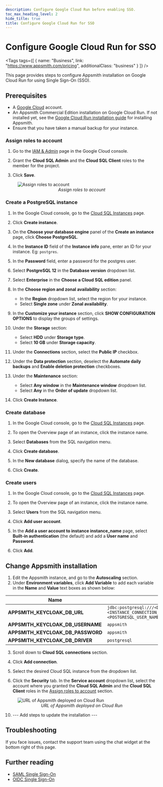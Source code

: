 ```yaml
---
description: Configure Google Cloud Run before enabling SSO.
toc_max_heading_level: 2
hide_title: true
title: Configure Google Cloud Run for SSO
---
```


<!-- vale off -->

<div className="tag-wrapper">
 <h1> Configure Google Cloud Run for SSO</h1>

<Tags
tags={[
{ name: "Business", link: "https://www.appsmith.com/pricing", additionalClass: "business" }
]}
/>

</div>

<!-- vale on -->

This page provides steps to configure Appsmith installation on Google Cloud Run for using Single Sign-On (SSO).

## Prerequisites

* A [Google Cloud](https://console.cloud.google.com/) account.
* An Appsmith Commercial Edition installation on Google Cloud Run. If not installed yet, see the [Google Cloud Run installation guide](/getting-started/setup/installation-guides/google-cloud-run) for installing Appsmith.
* Ensure that you have taken a manual backup for your instance.

### Assign roles to account

1. Go to the [IAM & Admin](https://console.cloud.google.com/iam-admin) page in the Google Cloud console.

2. Grant the **Cloud SQL Admin** and the **Cloud SQL Client** roles to the member for the project. 

3. Click **Save**.

<figure>
  <img src="/img/grant_role_IAM.png" style= {{width:"100%", height:"auto"}} alt="Assign roles to account"/>
  <figcaption align = "center"><i>Assign roles to account</i></figcaption>
</figure>

### Create a PostgreSQL instance

1. In the Google Cloud console, go to the [Cloud SQL Instances](https://console.cloud.google.com/sql) page.

2. Click **Create instance**.

3. On the **Choose your database engine** panel of the **Create an instance** page, click **Choose PostgreSQL**.

4. In the **Instance ID** field of the **Instance info** pane, enter an ID for your instance. Eg: `postgres`.

5. In the **Password** field, enter a password for the postgres user.

6. Select **PostgreSQL 12** in the **Database version** dropdown list.

7. Select **Enterprise** in the **Choose a Cloud SQL edition** panel.

8. In the **Choose region and zonal availability** section:
    * In the **Region** dropdown list, select the region for your instance.   
    * Select **Single zone** under **Zonal availability**.

9. In the **Customize your instance** section, click **SHOW CONFIGURATION OPTIONS** to display the groups of settings.

10. Under the **Storage** section: 
    * Select **HDD** under **Storage type**.
    * Select **10 GB** under **Storage capacity**.

11. Under the **Connections** section, select the **Public IP** checkbox.

12. Under the **Data protection** section, deselect the **Automate daily backups** and **Enable deletion protection** checkboxes.

13. Under the **Maintenance** section:
    * Select **Any window** in the **Maintenance window** dropdown list. 
    * Select **Any** in the **Order of update** dropdown list. 

14. Click **Create Instance**.

### Create database

1. In the Google Cloud console, go to the [Cloud SQL Instances](https://console.cloud.google.com/sql) page.

2. To open the Overview page of an instance, click the instance name.

3. Select **Databases** from the SQL navigation menu.

4. Click **Create database**.

5. In the **New database** dialog, specify the name of the database.

6. Click **Create**.

### Create users

1. In the Google Cloud console, go to the [Cloud SQL Instances](https://console.cloud.google.com/sql) page.

2. To open the Overview page of an instance, click the instance name.

3. Select **Users** from the SQL navigation menu.

4. Click **Add user account**.

5. In the **Add a user account to instance instance_name** page, select **Built-in authentication** (the default) and add a **User name** and **Password**.

6. Click **Add**.

## Change Appsmith installation

1. Edit the Appsmith instance, and go to the **Autoscaling** section.
2. Under **Environment variables**, click **Add Variable** to add each variable in the **Name** and **Value** text boxes as shown below: <br/>

| Name | Value |
|------------------------|------------------------------------------| 
|**APPSMITH_KEYCLOAK_DB_URL** | `jdbc:postgresql:///<DATABASE_NAME>?cloudSqlInstance=<INSTANCE_CONNECTION_NAME>&socketFactory=com.google.cloud.sql.postgres.SocketFactory&user=<POSTGRESQL_USER_NAME>&password=<POSTGRESQL_USER_PASSWORD>`|
| **APPSMITH_KEYCLOAK_DB_USERNAME** |`appsmith`|
| **APPSMITH_KEYCLOAK_DB_PASSWORD** |`appsmith`|
| **APPSMITH_KEYCLOAK_DB_DRIVER** |`postgresql`|
    
3. Scroll down to **Cloud SQL connections** section.

4. Click **Add connection**.

5. Select the desired Cloud SQL instance from the dropdown list.

6. Click the **Security** tab. In the **Service account** dropdown list, select the account where you granted the **Cloud SQL Admin** and the **Cloud SQL Client** roles in the [Assign roles to account](#assign-roles-to-account) section. 



<figure>
  <img src="/img/deployed-service-url-cloud-run.png" style= {{width:"100%", height:"auto"}} alt="URL of Appsmith deployed on Cloud Run"/>
  <figcaption align = "center"><i>URL of Appsmith deployed on Cloud Run</i></figcaption>
</figure>

10. --- Add steps to update the installation ---

## Troubleshooting

If you face issues, contact the support team using the chat widget at the bottom right of this page.

## Further reading
* [SAML Single Sign-On](/getting-started/setup/instance-configuration/authentication/security-assertion-markup-language-saml)
* [OIDC Single Sign-On](/getting-started/setup/instance-configuration/authentication/openid-connect-oidc)